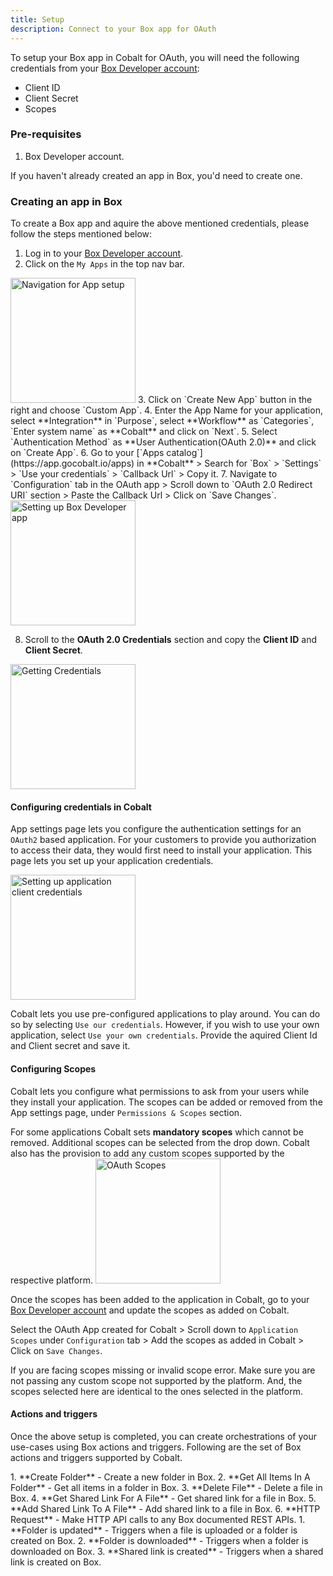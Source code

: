 ```yaml
---
title: Setup
description: Connect to your Box app for OAuth
---
```

To setup your Box app in Cobalt for OAuth, you will need the following credentials from your [Box Developer account](https://developer.box.com/):
- Client ID
- Client Secret
- Scopes

### Pre-requisites

1. Box Developer account.

<Info>If you haven't already created an app in Box, you'd need to create one.</Info>

### Creating an app in Box

To create a Box app and aquire the above mentioned credentials, please follow the steps mentioned below:

1. Log in to your [Box Developer account](https://developer.box.com/).
2. Click on the `My Apps` in the top nav bar.
<img height="200" src="/images/Box/box_navigation.png" alt="Navigation for App setup"/>
3. Click on `Create New App` button in the right and choose `Custom App`.
4. Enter the App Name for your application, select **Integration** in `Purpose`, select **Workflow** as `Categories`, `Enter system name` as **Cobalt** and click on `Next`.
5. Select `Authentication Method` as **User Authentication(OAuth 2.0)** and click on `Create App`.
6. Go to your [`Apps catalog`](https://app.gocobalt.io/apps) in **Cobalt** > Search for `Box` > `Settings` > `Use your credentials` > `Callback Url` > Copy it.
7. Navigate to `Configuration` tab in the OAuth app > Scroll down to `OAuth 2.0 Redirect URI` section > Paste the Callback Url > Click on `Save Changes`.
<img height="200" src="/images/Box/box_config.png" alt="Setting up Box Developer app"/>

8. Scroll to the **OAuth 2.0 Credentials** section and copy the **Client ID** and **Client Secret**.
<img height="200" src="/images/Box/box_credentials.png" alt="Getting Credentials"/>

#### Configuring credentials in Cobalt
App settings page lets you configure the authentication settings for an `OAuth2` based application. For your customers to provide you authorization to access their data,
they would first need to install your application. This page lets you set up your application credentials.

<img height="200" src="/images/Box/box_cobalt.png" alt="Setting up application client credentials"/>

Cobalt lets you use pre-configured applications to play around. You can do so by selecting `Use our credentials`. However, if you wish to use your own application,
select `Use your own credentials`. Provide the aquired Client Id and Client secret and save it.

#### Configuring Scopes
Cobalt lets you configure what permissions to ask from your users while they install your application. The scopes can be added or removed from the App settings page, under `Permissions & Scopes`
section. 

For some applications Cobalt sets **mandatory scopes** which cannot be removed. Additional scopes can be selected from the drop down. Cobalt also has the provision to add any 
custom scopes supported by the respective platform.
<img height="200" src="/images/Box/box_scopes.png" alt="OAuth Scopes"/>

Once the scopes has been added to the application in Cobalt, go to your [Box Developer account](https://developer.box.com/) and update the scopes as added on Cobalt.

Select the OAuth App created for Cobalt > Scroll down to `Application Scopes` under `Configuration` tab > Add the scopes as added in Cobalt > Click on `Save Changes`. 

<Warning>
If you are facing scopes missing or invalid scope error. Make sure you are not passing any custom scope not supported by the platform. And, the scopes selected here are
identical to the ones selected in the platform.
</Warning>

#### Actions and triggers
Once the above setup is completed, you can create orchestrations of your use-cases using Box actions and triggers. Following are the set of Box actions and triggers
supported by Cobalt.

<Tabs>
  <Tab title="Actions">
   <AccordionGroup>
  <Accordion title="Folders">
     1. **Create Folder** - Create a new folder in Box.
     2. **Get All Items In A Folder** - Get all items in a folder in Box.
     </Accordion>
     <Accordion title="Files">
     3. **Delete File** - Delete a file in Box.
     4. **Get Shared Link For A File** - Get shared link for a file in Box.
     5. **Add Shared Link To A File** - Add shared link to a file in Box.
      </Accordion>
      <Accordion title="Others">
     6. **HTTP Request** - Make HTTP API calls to any Box documented REST APIs.
      </Accordion>
</AccordionGroup>
  </Tab>

  <Tab title="Triggers">
         1. **Folder is updated** - Triggers when a file is uploaded or a folder is created on Box.
         2. **Folder is downloaded** - Triggers when a folder is downloaded on Box.
         3. **Shared link is created** - Triggers when a shared link is created on Box.
  </Tab>
</Tabs>